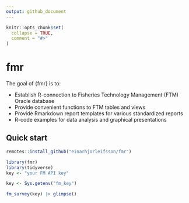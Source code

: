 ```yaml
---
output: github_document
---
```


<!-- README.md is generated from README.Rmd. Please edit that file -->

```r
knitr::opts_chunk$set(
  collapse = TRUE,
  comment = "#>"
)
```

# fmr

<!-- badges: start -->
<!-- badges: end -->

The goal of {fmr} is to:

* Establish R-connection to Fisheries Technology Management (FTM) Oracle database
* Provide convenient functions to FTM tables and views
* Provide Rmarkdown report templates for various standardized reports
* R-code examples for data analysis and graphical presentations

## Quick start

```r
remotes::install_github("einarhjorleifsson/fmr")
```


```r
library(fmr)
library(tidyverse)
key <- "your FM API key"
```

```r
key <- Sys.getenv("fm_key")
```

```r
fm_survey(key) |> glimpse()
```


